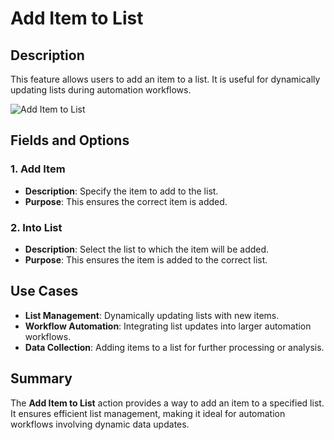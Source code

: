 # Add Item to List  

## Description

This feature allows users to add an item to a list. It is useful for dynamically updating lists during automation workflows.  

![Add Item to List](../../assets/variable/add-item-to-list-1.png)  

## Fields and Options  

### 1. **Add Item**

- **Description**: Specify the item to add to the list.  
- **Purpose**: This ensures the correct item is added.  

### 2. **Into List**

- **Description**: Select the list to which the item will be added.  
- **Purpose**: This ensures the item is added to the correct list.  

## Use Cases

- **List Management**: Dynamically updating lists with new items.  
- **Workflow Automation**: Integrating list updates into larger automation workflows.  
- **Data Collection**: Adding items to a list for further processing or analysis.  

## Summary

The **Add Item to List** action provides a way to add an item to a specified list. It ensures efficient list management, making it ideal for automation workflows involving dynamic data updates.